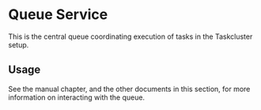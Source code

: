 
<ReferenceLinks api exchanges logs />

# Queue Service

This is the central queue coordinating execution of tasks in the Taskcluster setup.

## Usage

See the manual chapter, and the other documents in this section, for more information on interacting with the queue.

